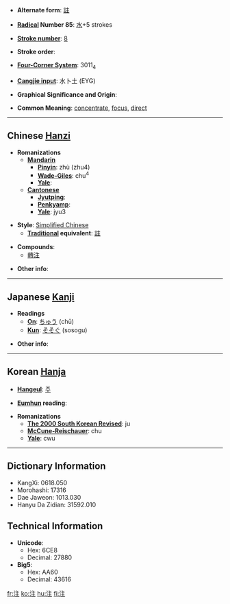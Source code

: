 * '''Alternate form''': [[註]]

* '''[[Wiktionary:Chinese radical index| Radical]] Number 85''': [[Wiktionary:Chinese radical index 水|水]]+5 strokes

* '''[[Wiktionary:Chinese total strokes index|Stroke number]]''': [[Wiktionary:Chinese total strokes index 8|8]]

* '''Stroke order''': 

* '''[[Wiktionary:Chinese four corner index|Four-Corner System]]''': 3011<sub>4</sub>

* '''[[Wiktionary:Chinese Cangjie index|Cangjie input]]''': 水卜土 (EYG)

* '''Graphical Significance and Origin''': 

* '''Common Meaning''': [[concentrate]], [[focus]], [[direct]]

----

== Chinese [[Hanzi]] ==

* '''Romanizations'''
** '''[[Mandarin]]'''
*** '''[[Pinyin]]''': zhù (zhu4)
*** '''[[Wade-Giles]]''': chu<sup>4</sup>
*** '''[[Yale]]''': 
** '''[[Cantonese]]'''
*** '''[[Jyutping]]''':
*** '''[[Penkyamp]]''': 
*** '''[[Yale]]''': jyu3

* '''Style''': [[Simplified Chinese]] 
** '''[[Traditional Chinese|Traditional]] equivalent''': [[註]]

* '''Compounds''':
**[[轉注]]

* '''Other info''': 

----

== Japanese [[Kanji]] ==

* '''Readings'''
** '''[[On]]''': [[ちゅう]] (chū)
** '''[[Kun]]''': [[そそぐ]] (sosogu)

* '''Other info''':  

----

== Korean [[Hanja]] ==

* '''[[Hangeul]]''': [[주]]

* '''[[Eumhun]] reading''': 

* '''Romanizations'''
** '''[[The 2000 South Korean Revised Romanization|The 2000 South Korean Revised]]''': ju
** '''[[McCune-Reischauer]]''': chu
** '''[[Yale]]''': cwu

----

== Dictionary Information ==

* KangXi: 0618.050
* Morohashi: 17316
* Dae Jaweon: 1013.030
* Hanyu Da Zidian: 31592.010

== Technical Information ==

* '''Unicode''':
** Hex: 6CE8
** Decimal: 27880
* '''Big5''':
** Hex: AA60
** Decimal: 43616

[[fr:注]]
[[ko:注]]
[[hu:注]]
[[fi:注]]